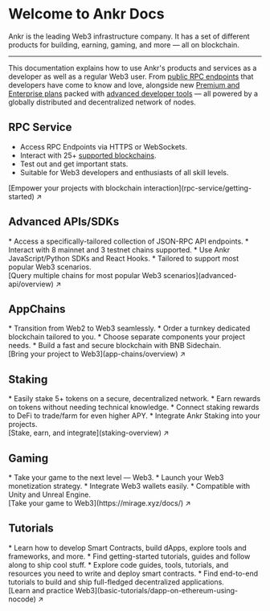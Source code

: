 # Welcome to Ankr Docs

Ankr is the leading Web3 infrastructure company.
It has a set of different products for building, earning, gaming, and more — all on blockchain.
____________________________________

This documentation explains how to use Ankr's products and services as a developer as well as a regular Web3 user.
From [public RPC endpoints](https://www.ankr.com/rpc/) that developers have come to know and love, alongside new [Premium and Enterprise plans](https://www.ankr.com/rpc/pricing/) packed with [advanced developer tools](https://www.ankr.com/advanced-api/) — all powered by a globally distributed and decentralized network of nodes.

## RPC Service
* Access RPC Endpoints via HTTPS or WebSockets.
* Interact with 25+ [supported blockchains](/rpc-service/chains/chains-list/).
* Test out and get important stats.
* Suitable for Web3 developers and enthusiasts of all skill levels.
<div className="nx-p-4 border border-gray-200 dark:border-gray-900 rounded nx-mt-6">
  [Empower your projects with blockchain interaction](rpc-service/getting-started) ↗
</div>

## Advanced APIs/SDKs
<div className="list-with-custom-top-margin mt-6">
* Access a specifically-tailored collection of JSON-RPC API endpoints.
* Interact with 8 mainnet and 3 testnet chains supported.
* Use Ankr JavaScript/Python SDKs and React Hooks.
* Tailored to support most popular Web3 scenarios. 
</div>
<div className="nx-p-4 border border-gray-200 dark:border-gray-900 rounded nx-mt-6">
  [Query multiple chains for most popular Web3 scenarios](advanced-api/overview) ↗
</div>

[//]: # (## Blockchain Node Snapshots)

[//]: # (<div className="list-with-custom-top-margin mt-6">)

[//]: # (* Sync your nodes via the blockchain snapshots our Infrastructure engineering teams use.  )

[//]: # (* Download the snapshots available for Ethereum, Polygon, and BNB Smart Chain.)

[//]: # (</div>)

[//]: # (<div className="p-4 border border-gray-200 dark:border-gray-900 rounded mt-6">)

[//]: # (  [Sync your node via the trusted blockchain snapshots]&#40;/node-snapshot&#41;↗)

[//]: # (</div>)

## AppChains
<div className="list-with-custom-top-margin nx-mt-6">
* Transition from Web2 to Web3 seamlessly.
* Order a turnkey dedicated blockchain tailored to you.
* Choose separate components your project needs.
* Build a fast and secure blockchain with BNB Sidechain.
</div>
<div className="nx-p-4 border border-gray-200 dark:border-gray-900 rounded nx-mt-6">
  [Bring your project to Web3](app-chains/overview) ↗
</div>

## Staking
<div className="list-with-custom-top-margin mt-6">
* Easily stake 5+ tokens on a secure, decentralized network.
* Earn rewards on tokens without needing technical knowledge.
* Connect staking rewards to DeFi to trade/farm for even higher APY.
* Integrate Ankr Staking into your projects.
</div>
<div className="nx-p-4 border border-gray-200 dark:border-gray-900 rounded nx-mt-6">
  [Stake, earn, and integrate](staking-overview) ↗
</div>

## Gaming
<div className="list-with-custom-top-margin nx-mt-6">
* Take your game to the next level — Web3.
* Launch your Web3 monetization strategy.
* Integrate Web3 wallets easily.
* Compatible with Unity and Unreal Engine.
</div>
<div className="nx-p-4 border border-gray-200 dark:border-gray-900 rounded nx-mt-6">
  [Take your game to Web3](https://mirage.xyz/docs/) ↗
</div>

## Tutorials
<div className="list-with-custom-top-margin nx-mt-6">
* Learn how to develop Smart Contracts, build dApps, explore tools and frameworks, and more.
* Find getting-started tutorials, guides and follow along to ship cool stuff.
* Explore code guides, tools, tutorials, and resources you need to write and deploy smart contracts.
* Find end-to-end tutorials to build and ship full-fledged decentralized applications.
</div>
<div className="nx-p-4 border border-gray-200 dark:border-gray-900 rounded nx-mt-6">
  [Learn and practice Web3](basic-tutorials/dapp-on-ethereum-using-nocode) ↗
</div>